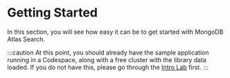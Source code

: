 # Getting Started

In this section, you will see how easy it can be to get started with MongoDB Atlas Search.

:::caution
At this point, you should already have the sample application running in a Codespace, along with a free cluster with the library data loaded. If you do not have this, please go through the [Intro Lab](https://mongodb-developer.github.io/intro-lab) first.
:::

